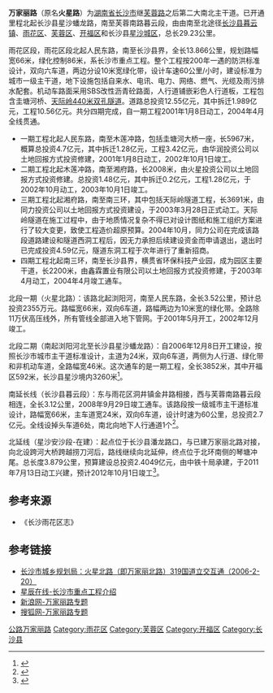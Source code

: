 '''万家丽路'''（原名'''火星路'''）为[[湖南省|湖南省]][[长沙市|长沙市]]继[[芙蓉路|芙蓉路]]之后第二大南北主干道。已开通里程北起长沙县星沙蟠龙路，南至芙蓉南路暮云段，由由南至北途径[[长沙县|长沙县]][[暮云镇|暮云镇]]、[[雨花区|雨花区]]、[[芙蓉区|芙蓉区]]、[[开福区|开福区]]和长沙县[[星沙|星沙城区]]，总长29.23公里。

雨花区段，雨花区段北起人民东路，南至长沙县界，全长13.866公里，规划路幅宽66米，绿化控制86米，系长沙市重点工程。整个工程按200年一遇的防洪标准设计，双向六车道，两边分设10米宽绿化带，设计车速60公里/小时，建设标准为城市一级主干道，地下设施包括自来水、电讯、电力、网络、燃气、光缆及雨污排水配套。机动车路面采用SBS改性沥青砼路面，人行道铺嵌彩色人行道板，工程包含圭塘河桥、[[天际岭隧道|天际岭440米双孔隧道]]。道路总投资12.55亿元，其中拆迁1.989亿元，工程10.56亿元。共分四期完成，自一期工程2001年1月8日动工，2004年4月全线贯通。
* 一期工程北起人民东路，南至木莲冲路，包括圭塘河大桥一座，长5967米，概算总投资4.7亿元，其中拆迁1.28亿元，工程3.42亿元，由华润投资公司以土地回报方式投资修建，2001年1月8日动工，2002年10月1日竣工。
* 二期工程北起木莲冲路，南至湘府路，长2008米，由火星投资公司以土地回报方式投资修建。总投资1.48亿元，其中拆迁0.2亿元，工程1.28亿元，于2002年10月动工，2003年10月1日竣工。
* 三期工程北起湘府路，南至南三环，其中包括天际岭隧道工程，长3691米，由同力投资公司以土地回报方式投资建设，于2003年3月28日正式动工。天际岭隧道在施工过程中，由于地质情况复杂不得已对设计图纸和施工组织方案进行了较大变更，致使工程造价超原预算。2004年10月，同力公司在完成该路段道路建设和隧道西洞工程后，因无力承担后续建设资金而申请退出，退出时已完成投资4.59亿元，隧道东洞工程于次年进行了重新招商。
* 四期工程北起南三环，南至长沙县界，横贯省环保科技产业园，成为园区主要干道，长2200米，由鑫霖置业有限公司以土地回报方式投资修建，于2003年4月动工，2004年4月竣工通车。

北段一期（火星北路）：该路北起浏阳河，南至人民东路，全长3.52公里，预计总投资2355万元。路幅宽66米，双向6车道，路幅两边为10米宽的绿化带。全路除11万伏高压线外，所有管线全部进入地下管网。于2001年5月开工，2002年12月竣工。

北段二期（南起浏阳河北至长沙县星沙蟠龙路）：自2006年12月8日开工建设，按照长沙市城市主干道标准设计，主道为24米，双向6车道，两侧为人行道、绿化带和非机动车道，全路幅宽46米。这次通车的是一期工程，全长3852米，其中开福区592米，长沙县星沙境内3260米<ref>{{Cite web |url=http://www.csxcw.com/10/200808/t20080807_844328.htm |title=长沙宣传网：万家丽北路一期通车 |accessdate=2011-07-26 |archive-date=2008-10-15 |archive-url=https://web.archive.org/web/20081015151239/http://www.csxcw.com/10/200808/t20080807_844328.htm |dead-url=no }}</ref>。

南延长线（长沙县暮云段）：东与雨花区洞井镇金井路相接，西与芙蓉南路暮云段相连，全长3.12公里，2008年9月29日竣工通车。该路段按一级城市主干道标准设计，路幅宽66米，主车道宽24米，双向6车道，设计时速为60公里，总投资2.7亿元。全线设掉头车道6处，南北向地下人行通道1个<ref>{{Cite web |url=http://hn.rednet.cn/c/2008/09/29/1602560.htm |title=湖南红网 |accessdate=2011-07-26 |archive-date=2012-01-20 |archive-url=https://web.archive.org/web/20120120020331/http://hn.rednet.cn/c/2008/09/29/1602560.htm |dead-url=no }}</ref>。

北延线（星沙安沙段-在建）：起点位于长沙县潘龙路口，与已建万家丽北路对接，向北设跨河大桥跨越捞刀河后，路线继续向北延伸，终点位于北环南侧的琴塘冲尾。总长度3.879公里，预算建设总投资2.4049亿元，由中铁十局承建，于2011年7月13日动工兴建，预计2012年10月1日竣工<ref>{{Cite web |url=http://www.crec.cn/tabid/461/InfoID/16468/frtid/382/Default.aspx |title=中铁十局承建的长沙万家丽北路北延线BT项目正式开工 |accessdate=2011-07-26 |archive-date=2012-08-01 |archive-url=https://archive.is/20120801112115/http://www.crec.cn/tabid/461/InfoID/16468/frtid/382/Default.aspx |dead-url=no }}</ref>。

== 参考来源 ==
* 《长沙雨花区志》
{{Reflist}}

== 参考链接 ==
* [https://archive.is/20130426133333/http://www.hnup.com/article/CS2010article.asp?id=10847&classid=4 长沙市城乡规划局：火星北路（即万家丽北路）319国道立交互通（2006-2-20）]
* [https://web.archive.org/web/20160307200340/http://www.changsha.cn/gb/content/2002-09/06/content_169128.htm 星辰在线-长沙市重点工程介绍]
* [https://web.archive.org/web/20160304142330/http://cs.house.sina.com.cn/focus/wji1/ 新浪网-万家丽路专题]
* [http://cs.focus.cn/ztdir/xhyhx/index.php 搜狐网-万家丽路专题]{{Wayback|url=http://cs.focus.cn/ztdir/xhyhx/index.php |date=20130226024034 }}

{{长沙基础设施建设}}
[[Category:长沙交通|公路万家丽路]]
[[Category:雨花区|Category:雨花区]]
[[Category:芙蓉区|Category:芙蓉区]]
[[Category:开福区|Category:开福区]]
[[Category:长沙县|Category:长沙县]]